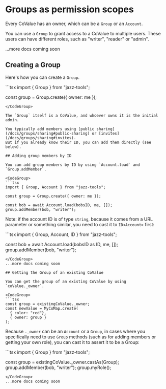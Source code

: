 
# Groups as permission scopes

Every CoValue has an owner, which can be a `Group` or an `Account`.

You can use a `Group` to grant access to a CoValue to multiple users. These users can
have different roles, such as "writer", "reader" or "admin".

...more docs coming soon

## Creating a Group

Here's how you can create a `Group`.

<CodeGroup>
```tsx
import { Group } from "jazz-tools";

const group = Group.create({ owner: me });
```
</CodeGroup>

The `Group` itself is a CoValue, and whoever owns it is the initial admin.

You typically add members using [public sharing](/docs/groups/sharing#public-sharing) or [invites](/docs/groups/sharing#invites).
But if you already know their ID, you can add them directly (see below).

## Adding group members by ID

You can add group members by ID by using `Account.load` and `Group.addMember`.

<CodeGroup>
```tsx
import { Group, Account } from "jazz-tools";

const group = Group.create({ owner: me });

const bob = await Account.load(bobsID, me, []);
group.addMember(bob, "writer");
```
</CodeGroup>

Note: if the account ID is of type `string`, because it comes from a URL parameter or something similar, you need to cast it to `ID<Account>` first:

<CodeGroup>
```tsx
import { Group, Account, ID } from "jazz-tools";

const bob = await Account.load(bobsID as ID<Account>, me, []);
group.addMember(bob, "writer");
```
</CodeGroup>
...more docs coming soon

## Getting the Group of an existing CoValue

You can get the group of an existing CoValue by using `coValue._owner`.

<CodeGroup>
```tsx
const group = existingCoValue._owner;
const newValue = MyCoMap.create(
  { color: "red"},
  { owner: group }
);
```
</CodeGroup>

Because `._owner` can be an `Account` or a `Group`, in cases where you specifically need to use `Group` methods (such as for adding members or getting your own role), you can cast it to assert it to be a Group:

<CodeGroup>
```tsx
import { Group } from "jazz-tools";

const group = existingCoValue._owner.castAs(Group);
group.addMember(bob, "writer");
group.myRole();
```
</CodeGroup>
...more docs coming soon
